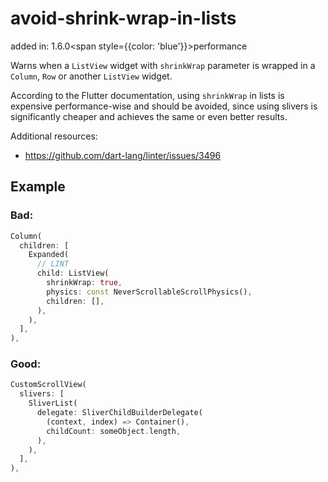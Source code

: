 # avoid-shrink-wrap-in-lists
added in: 1.6.0<span style={{color: 'blue'}}>performance</span>

Warns when a `ListView` widget with `shrinkWrap` parameter is wrapped in a `Column`, `Row` or another `ListView` widget.

According to the Flutter documentation, using `shrinkWrap` in lists is expensive performance-wise and should be avoided, since using slivers is significantly cheaper and achieves the same or even better results.

Additional resources:
- https://github.com/dart-lang/linter/issues/3496

## Example
### Bad:
```dart
Column(
  children: [
    Expanded(
      // LINT
      child: ListView(
        shrinkWrap: true,
        physics: const NeverScrollableScrollPhysics(),
        children: [],
      ),
    ),
  ],
),
```
### Good:
```dart
CustomScrollView(
  slivers: [
    SliverList(
      delegate: SliverChildBuilderDelegate(
        (context, index) => Container(),
        childCount: someObject.length,
      ),
    ),
  ],
),
```
